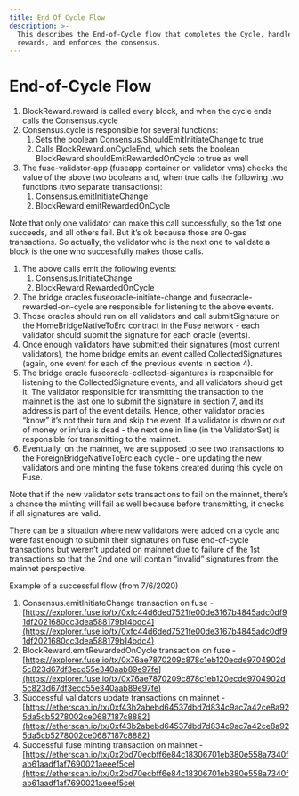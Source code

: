 ```yaml
---
title: End Of Cycle Flow
description: >-
  This describes the End-of-Cycle flow that completes the Cycle, handles
  rewards, and enforces the consensus.
---
```


# End-of-Cycle Flow

1. BlockReward.reward is called every block, and when the cycle ends calls the Consensus.cycle
2. Consensus.cycle is responsible for several functions:
   1. Sets the boolean Consensus.ShouldEmitInitiateChange to true
   2. Calls BlockReward.onCycleEnd, which sets the boolean BlockReward.shouldEmitRewardedOnCycle to true as well
3. The fuse-validator-app (fuseapp container on validator vms) checks the value of the above two booleans and, when true calls the following two functions (two separate transactions):
   1. Consensus.emitInitiateChange
   2. BlockReward.emitRewardedOnCycle

Note that only one validator can make this call successfully, so the 1st one succeeds, and all others fail. But it’s ok because those are 0-gas transactions. So actually, the validator who is the next one to validate a block is the one who successfully makes those calls.

1. The above calls emit the following events:
   1. Consensus.InitiateChange
   2. BlockReward.RewardedOnCycle
2. The bridge oracles fuseoracle-initiate-change and fuseoracle-rewarded-on-cycle are responsible for listening to the above events.
3. Those oracles should run on all validators and call submitSignature on the HomeBridgeNativeToErc contract in the Fuse network - each validator should submit the signature for each oracle (events).
4. Once enough validators have submitted their signatures (most current validators), the home bridge emits an event called CollectedSignatures (again, one event for each of the previous events in section 4).
5. The bridge oracle fuseoracle-collected-sigantures is responsible for listening to the CollectedSignature events, and all validators should get it. The validator responsible for transmitting the transaction to the mainnet is the last one to submit the signature in section 7, and its address is part of the event details. Hence, other validator oracles “know” it’s not their turn and skip the event. If a validator is down or out of money or infura is dead - the next one in line (in the ValidatorSet) is responsible for transmitting to the mainnet.
6. Eventually, on the mainnet, we are supposed to see two transactions to the ForeignBridgeNativeToErc each cycle - one updating the new validators and one minting the fuse tokens created during this cycle on Fuse.

Note that if the new validator sets transactions to fail on the mainnet, there’s a chance the minting will fail as well because before transmitting, it checks if all signatures are valid.&#x20;

There can be a situation where new validators were added on a cycle and were fast enough to submit their signatures on fuse end-of-cycle transactions but weren’t updated on mainnet due to failure of the 1st transactions so that the 2nd one will contain “invalid” signatures from the mainnet perspective.



Example of a successful flow (from 7/6/2020)

1. Consensus.emitInitiateChange transaction on fuse - [https://explorer.fuse.io/tx/0xfc44d6ded7521fe00de3167b4845adc0df91df2021680cc3dea588179b14bdc4](https://explorer.fuse.io/tx/0xfc44d6ded7521fe00de3167b4845adc0df91df2021680cc3dea588179b14bdc4)
2. BlockReward.emitRewardedOnCycle transaction on fuse - [https://explorer.fuse.io/tx/0x76ae7870209c878c1eb120ecde9704902d5c823d67df3ecd55e340aab89e97fe](https://explorer.fuse.io/tx/0x76ae7870209c878c1eb120ecde9704902d5c823d67df3ecd55e340aab89e97fe)
3. Successful validators update transactions on mainnet - [https://etherscan.io/tx/0xf43b2abebd64537dbd7d834c9ac7a42ce8a925da5cb5278002ce0687187c8882](https://etherscan.io/tx/0xf43b2abebd64537dbd7d834c9ac7a42ce8a925da5cb5278002ce0687187c8882)
4. Successful fuse minting transaction on mainnet - [https://etherscan.io/tx/0x2bd70ecbff6e84c18306701eb380e558a7340fab61aadf1af7690021aeeef5ce](https://etherscan.io/tx/0x2bd70ecbff6e84c18306701eb380e558a7340fab61aadf1af7690021aeeef5ce)

